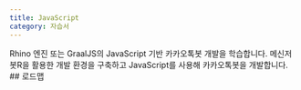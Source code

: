 ```yaml
---
title: JavaScript
category: 자습서
---
```


<Section>
  Rhino 엔진 또는 GraalJS의 JavaScript 기반 카카오톡봇 개발을 학습합니다. 메신저봇R을 활용한 개발 환경을 구축하고 JavaScript를 사용해 카카오톡봇을 개발합니다.
</Section>
<Section>
  ## 로드맵

  <LearnRoadmap>
    <Learn doc={"/learn/js/basic"}/>
    <Learn doc={"/learn/js/intermediate"}/>
    <Learn doc={"/learn/js/migration-to-api2"}/>
  </LearnRoadmap>
</Section>